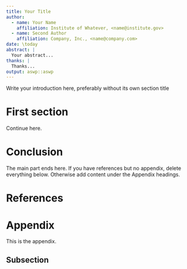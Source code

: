 ```yaml
---
title: Your Title
author:
  - name: Your Name
    affiliation: Institute of Whatever, <name@institute.gov>
  - name: Second Author
    affiliation: Company, Inc., <name@company.com>
date: \today
abstract: |
  Your abstract...
thanks: |
  Thanks...
output: aswp::aswp
---
```


Write your introduction here, preferably without its own section title

# First section

Continue here.

# Conclusion

The main part ends here. If you have references but no appendix, delete everything below. Otherwise add content under the Appendix headings.

# References {-}

<div id="refs"></div>

\appendix
\clearpage

# Appendix

This is the appendix.

## Subsection
